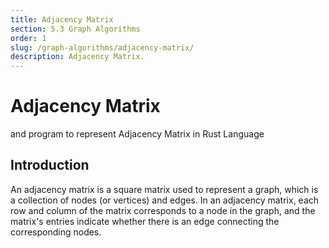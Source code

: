 ```yaml
---
title: Adjacency Matrix
section: 5.3 Graph Algorithms
order: 1
slug: /graph-algorithms/adjacency-matrix/
description: Adjacency Matrix.
---
```


# Adjacency Matrix
and program to represent Adjacency Matrix in Rust Language

## Introduction

An adjacency matrix is a square matrix used to represent a graph, which is a collection of nodes (or vertices) and edges.
In an adjacency matrix, each row and column of the matrix corresponds to a node in the graph, and the matrix's entries indicate whether there is an edge connecting the corresponding nodes.


